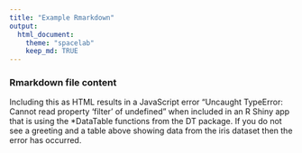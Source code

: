 ```yaml
---
title: "Example Rmarkdown"
output:
  html_document:
    theme: "spacelab"
    keep_md: TRUE
---
```


### Rmarkdown file content

Including this as HTML results in a JavaScript error
"Uncaught TypeError: Cannot read property 'filter' of undefined"
when included in an R Shiny app that is using the *DataTable
functions from the DT package.  If you do not see a
greeting and a table above showing data from the iris
dataset then the error has occurred.
